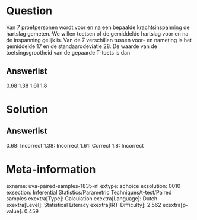 Question
========

Van 7 proefpersonen wordt voor en na een bepaalde krachtsinspanning de
hartslag gemeten. We willen toetsen of de gemiddelde hartslag voor en na
de inspanning gelijk is. Van de 7 verschillen tussen voor- en nameting
is het gemiddelde 17 en de standaarddeviatie 28. De waarde van de
toetsingsgrootheid van de gepaarde T-toets is dan

Answerlist
----------

0.68
1.38
1.61
1.8

Solution
========

Answerlist
----------

0.68: Incorrect
1.38: Incorrect
1.61: Correct
1.8: Incorrect

Meta-information
================
exname: uva-paired-samples-1835-nl
extype: schoice
exsolution: 0010
exsection: Inferential Statistics/Parametric Techniques/t-test/Paired samples
exextra[Type]: Calculation
exextra[Language]: Dutch
exextra[Level]: Statistical Literacy
exextra[IRT-Difficulty]: 2.562
exextra[p-value]: 0.459
